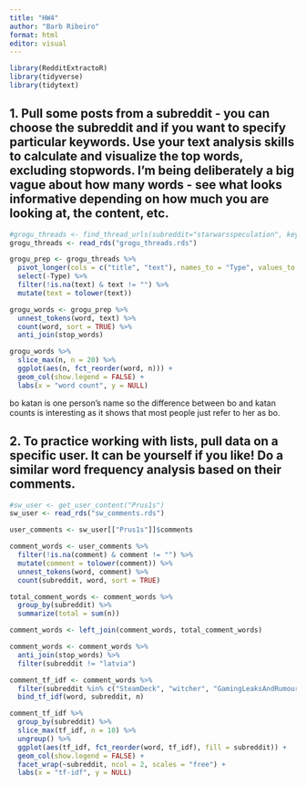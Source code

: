 ```yaml
---
title: "HW4"
author: "Barb Ribeiro"
format: html
editor: visual
---
```

```r
library(RedditExtractoR)
library(tidyverse)
library(tidytext)
```

## 1. Pull some posts from a subreddit - you can choose the subreddit and if you want to specify particular keywords. Use your text analysis skills to calculate and visualize the top words, excluding stopwords. I'm being deliberately a big vague about how many words - see what looks informative depending on how much you are looking at, the content, etc.
```r
#grogu_threads <- find_thread_urls(subreddit="starwarsspeculation", keywords="grogu", sort_by="top")
grogu_threads <- read_rds("grogu_threads.rds")
```
```r
grogu_prep <- grogu_threads %>% 
  pivot_longer(cols = c("title", "text"), names_to = "Type", values_to = "text") %>%
  select(-Type) %>%
  filter(!is.na(text) & text != "") %>%
  mutate(text = tolower(text))
```

```r
grogu_words <- grogu_prep %>%
  unnest_tokens(word, text) %>%
  count(word, sort = TRUE) %>%
  anti_join(stop_words)
```
```r
grogu_words %>%
  slice_max(n, n = 20) %>%
  ggplot(aes(n, fct_reorder(word, n))) +
  geom_col(show.legend = FALSE) +
  labs(x = "word count", y = NULL)
```
bo katan is one person's name so the difference between bo and katan counts is interesting as it shows that most people just refer to her as bo.

## 2. To practice working with lists, pull data on a specific user. It can be yourself if you like! Do a similar word frequency analysis based on their comments. 

```r
#sw_user <- get_user_content("Prus1s")
sw_user <- read_rds("sw_comments.rds")
```
```r
user_comments <- sw_user[["Prus1s"]]$comments
```
```r
comment_words <- user_comments %>%
  filter(!is.na(comment) & comment != "") %>%
  mutate(comment = tolower(comment)) %>%
  unnest_tokens(word, comment) %>%
  count(subreddit, word, sort = TRUE)
```
```r
total_comment_words <- comment_words %>%
  group_by(subreddit) %>%
  summarize(total = sum(n))
```
```r
comment_words <- left_join(comment_words, total_comment_words)
```
```r
comment_words <- comment_words %>%
  anti_join(stop_words) %>%
  filter(subreddit != "latvia")
```

```r
comment_tf_idf <- comment_words %>%
  filter(subreddit %in% c("SteamDeck", "witcher", "GamingLeaksAndRumours")) %>%
  bind_tf_idf(word, subreddit, n)
```
```r
comment_tf_idf %>%
  group_by(subreddit) %>%
  slice_max(tf_idf, n = 10) %>%
  ungroup() %>%
  ggplot(aes(tf_idf, fct_reorder(word, tf_idf), fill = subreddit)) +
  geom_col(show.legend = FALSE) +
  facet_wrap(~subreddit, ncol = 2, scales = "free") +
  labs(x = "tf-idf", y = NULL)
```

